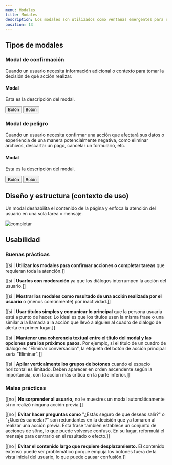 ```yaml
---
menu: Modales
title: Modales
description: Los modales son utilizados como ventanas emergentes para resaltar contenido importante en una página haciendo foco en una sola tarea o mensaje. También bloquean otras interacciones para los usuarios.
position: 13
---
```


## Tipos de modales

### Modal de confirmación

Cuando un usuario necesita información adicional o contexto para tomar la decisión de qué acción realizar.

<Example>
  <div class="modal d-block" tabindex="-1" role="dialog">
    <div class="modal-dialog modal-sm" role="document">
      <div class="modal-content">
        <div class="modal-header">
          <h4 class="modal-title">Modal</h4>
        </div>
        <div class="modal-body">
          <p>Esta es la descripción del modal.</p>
        </div>
        <div class="modal-footer">
          <button type="button" class="btn btn-link" data-dismiss="modal">
            Botón
          </button>
          <button type="button" class="btn btn-primary">
            Botón
          </button>
        </div>
      </div>
    </div>
  </div>
  <div class=" show"></div>
</Example>

### Modal de peligro

Cuando un usuario necesita confirmar una acción que afectará sus datos o experiencia de una manera potencialmente negativa, como eliminar archivos, descartar un pago, cancelar un formulario, etc.

<Example class="content-3">
  <div class="modal d-block" tabindex="-1" role="dialog">
    <div class="modal-dialog modal-sm" role="document">
      <div class="modal-content">
        <div class="modal-header">
          <h4 class="modal-title">Modal</h4>
        </div>
        <div class="modal-body">
          <p>Esta es la descripción del modal.</p>
        </div>
        <div class="modal-footer">
          <button type="button" class="btn btn-secondary" data-dismiss="modal">
            Botón
          </button>
          <button type="button" class="btn btn-danger">
            Botón
          </button>
        </div>
      </div>
    </div>
  </div>
  <div class=" show"></div>
</Example>

## Diseño y estructura (contexto de uso)

Un modal deshabilita el contenido de la página y enfoca la atención del usuario en una sola tarea o mensaje.

![completar](/componentes/modals/modal.svg)

## Usabilidad

### Buenas prácticas

[[si | **Utilizar los modales para confirmar acciones o completar tareas** que requieran toda la atención.]]

[[si | **Usarlos con moderación** ya que los diálogos interrumpen la acción del usuario.]]

[[si | **Mostrar los modales como resultado de una acción realizada por el usuario** o (menos comúnmente) por inactividad.]]

[[si | **Usar títulos simples y comunicar lo principal** que la persona usuaria está a punto de hacer. Lo ideal es que los títulos usen la misma frase o una similar a la llamada a la acción que llevó a alguien al cuadro de diálogo de alerta en primer lugar.]]

[[si | **Mantener una coherencia textual entre el título del modal y las opciones para los próximos pasos.** Por ejemplo, si el título de un cuadro de diálogo es "Eliminar conversación", la etiqueta del botón de acción principal sería "Eliminar".]]

[[si | **Apilar verticalmente los grupos de botones** cuando el espacio horizontal es limitado. Deben aparecer en orden ascendente según la importancia, con la acción más crítica en la parte inferior.]]

### Malas prácticas

[[no | **No sorprender al usuario,** no le muestres un modal automáticamente si no realizó ninguna acción previa.]]

[[no | **Evitar hacer preguntas como** "¿Estás seguro de que deseas salir?" o "¿Querés cancelar?" son redundantes en la decisión que ya tomaron al realizar una acción previa. Esta frase también establece un conjunto de acciones de sí/no, lo que puede volverse confuso. En su lugar, reformulá el mensaje para centrarlo en el resultado o efecto.]]

[[no | **Evitar el contenido largo que requiere desplazamiento.** El contenido extenso puede ser problemático porque empuja los botones fuera de la vista inicial del usuario, lo que puede causar confusión.]]

